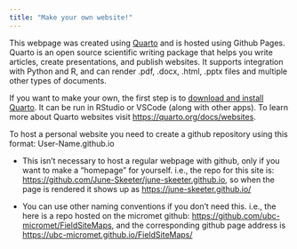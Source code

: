 ```yaml
---
title: "Make your own website!"
---
```


This webpage was created using [Quarto](https://quarto.org/) and is hosted using Github Pages.  Quarto is an open source scientific writing package that helps you write articles, create presentations, and publish websites.  It supports integration with Python and R, and can render .pdf, .docx, .html, .pptx files and multiple other types of documents.

If you want to make your own, the first step is to [download and install Quarto](https://quarto.org/docs/get-started/).  It can be run in RStudio or VSCode (along with other apps).  To learn more about Quarto websites visit <https://quarto.org/docs/websites>.

To host a personal website you need to create a github repository using this format: User-Name.github.io

* This isn't necessary to host a regular webpage with github, only if you want to make a "homepage" for yourself. i.e., the repo for this site is: [https://github.com/June-Skeeter/june-skeeter.github.io](https://github.com/June-Skeeter/june-skeeter.github.io), so when the page is rendered it shows up as [https://june-skeeter.github.io/](https://june-skeeter.github.io/)

* You can use other naming conventions if you don't need this.  i.e., the here is a repo hosted on the micromet github: [https://github.com/ubc-micromet/FieldSiteMaps](https://github.com/ubc-micromet/FieldSiteMaps), and the corresponding github page address is [https://ubc-micromet.github.io/FieldSiteMaps/](https://ubc-micromet.github.io/FieldSiteMaps/)
